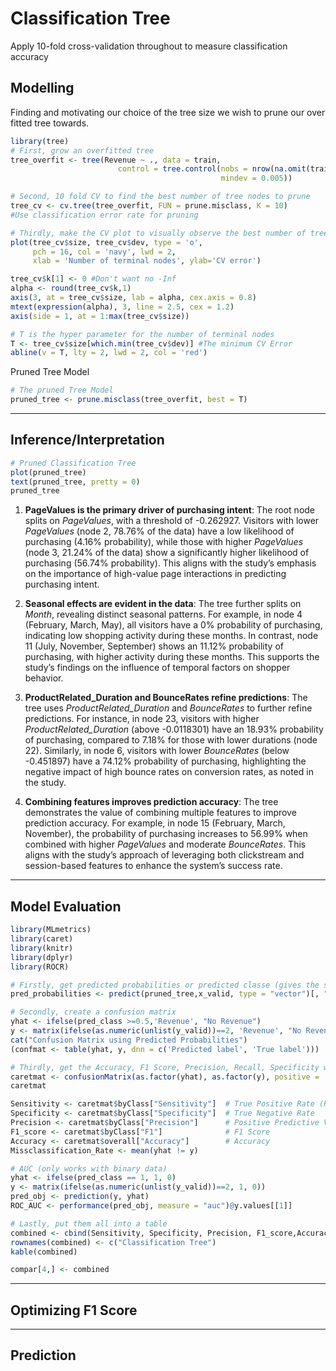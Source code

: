 # Classification Tree

Apply 10-fold cross-validation throughout to measure classification accuracy

## Modelling

Finding and motivating our choice of the tree size we wish to prune our over fitted tree towards.

```r
library(tree)
# First, grow an overfitted tree 
tree_overfit <- tree(Revenue ~ ., data = train,
                        control = tree.control(nobs = nrow(na.omit(train)),
                                               mindev = 0.005))

# Second, 10 fold CV to find the best number of tree nodes to prune
tree_cv <- cv.tree(tree_overfit, FUN = prune.misclass, K = 10) 
#Use classification error rate for pruning
```

```r
# Thirdly, make the CV plot to visually observe the best number of tree nodes to prune with the lowest cross validation error
plot(tree_cv$size, tree_cv$dev, type = 'o',
     pch = 16, col = 'navy', lwd = 2,
     xlab = 'Number of terminal nodes', ylab='CV error')

tree_cv$k[1] <- 0 #Don't want no -Inf
alpha <- round(tree_cv$k,1)
axis(3, at = tree_cv$size, lab = alpha, cex.axis = 0.8)
mtext(expression(alpha), 3, line = 2.5, cex = 1.2)
axis(side = 1, at = 1:max(tree_cv$size))

# T is the hyper parameter for the number of terminal nodes
T <- tree_cv$size[which.min(tree_cv$dev)] #The minimum CV Error
abline(v = T, lty = 2, lwd = 2, col = 'red')
```

Pruned Tree Model

```r
# The pruned Tree Model
pruned_tree <- prune.misclass(tree_overfit, best = T)
```

------------------------------------------------------------------------

\newpage

## Inference/Interpretation

```r
# Pruned Classification Tree
plot(pruned_tree)
text(pruned_tree, pretty = 0)
pruned_tree
```

1.  **PageValues is the primary driver of purchasing intent**: The root node splits on *PageValues*, with a threshold of -0.262927. Visitors with lower *PageValues* (node 2, 78.76% of the data) have a low likelihood of purchasing (4.16% probability), while those with higher *PageValues* (node 3, 21.24% of the data) show a significantly higher likelihood of purchasing (56.74% probability). This aligns with the study's emphasis on the importance of high-value page interactions in predicting purchasing intent.

2.  **Seasonal effects are evident in the data**: The tree further splits on *Month*, revealing distinct seasonal patterns. For example, in node 4 (February, March, May), all visitors have a 0% probability of purchasing, indicating low shopping activity during these months. In contrast, node 11 (July, November, September) shows an 11.12% probability of purchasing, with higher activity during these months. This supports the study's findings on the influence of temporal factors on shopper behavior.

3.  **ProductRelated_Duration and BounceRates refine predictions**: The tree uses *ProductRelated_Duration* and *BounceRates* to further refine predictions. For instance, in node 23, visitors with higher *ProductRelated_Duration* (above -0.0118301) have an 18.93% probability of purchasing, compared to 7.18% for those with lower durations (node 22). Similarly, in node 6, visitors with lower *BounceRates* (below -0.451897) have a 74.12% probability of purchasing, highlighting the negative impact of high bounce rates on conversion rates, as noted in the study.

4.  **Combining features improves prediction accuracy**: The tree demonstrates the value of combining multiple features to improve prediction accuracy. For example, in node 15 (February, March, November), the probability of purchasing increases to 56.99% when combined with higher *PageValues* and moderate *BounceRates*. This aligns with the study's approach of leveraging both clickstream and session-based features to enhance the system's success rate.


------------------------------------------------------------------------

\newpage

## Model Evaluation

```r
library(MLmetrics)
library(caret)
library(knitr)
library(dplyr)
library(ROCR)

# Firstly, get predicted probabilities or predicted classe (gives the same conclusions) from the regularised logistic model
pred_probabilities <- predict(pruned_tree,x_valid, type = "vector")[, "1"]

# Secondly, create a confusion matrix
yhat <- ifelse(pred_class >=0.5,'Revenue', "No Revenue")
y <- matrix(ifelse(as.numeric(unlist(y_valid))==2, 'Revenue', "No Revenue"))
cat("Confusion Matrix using Predicted Probabilities")
(confmat <- table(yhat, y, dnn = c('Predicted label', 'True label')))

# Thirdly, get the Accuracy, F1 Score, Precision, Recall, Specificity which we can calculate from the confusion matrix .... or us the caret package 
caretmat <- confusionMatrix(as.factor(yhat), as.factor(y), positive = 'Revenue')
caretmat 

Sensitivity <- caretmat$byClass["Sensitivity"]  # True Positive Rate (Recall)
Specificity <- caretmat$byClass["Specificity"]  # True Negative Rate
Precision <- caretmat$byClass["Precision"]      # Positive Predictive Value
F1_score <- caretmat$byClass["F1"]              # F1 Score
Accuracy <- caretmat$overall["Accuracy"]        # Accuracy
Missclassification_Rate <- mean(yhat != y)

# AUC (only works with binary data)
yhat <- ifelse(pred_class == 1, 1, 0)
y <- matrix(ifelse(as.numeric(unlist(y_valid))==2, 1, 0))
pred_obj <- prediction(y, yhat)
ROC_AUC <- performance(pred_obj, measure = "auc")@y.values[[1]]

# Lastly, put them all into a table
combined <- cbind(Sensitivity, Specificity, Precision, F1_score,Accuracy, Missclassification_Rate, ROC_AUC)
rownames(combined) <- c("Classification Tree")
kable(combined)

compar[4,] <- combined
```

------------------------------------------------------------------------

\newpage

## Optimizing F1 Score

------------------------------------------------------------------------

\newpage

## Prediction
